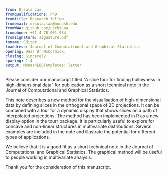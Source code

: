 ```yaml
---
from: Ursula Laa
fromqualifications: PhD
fromtitle: Research fellow
fromemail: ursula.laa@monash.edu
fromWWW: github.com/uschiLaa
fromphone: +61 4 78 001 984
fromsignature: signature.pdf
toname: Editor
toaddress: Journal of Computational and Graphical Statistics
opening: Dear Dr McCormick,
closing: Sincerely
spacing: 1.4
output: MonashEBSTemplates::letter
---
```


Please consider our manuscript titled "A slice tour for finding hollowness in high-dimensional data" for publication as a short technical note in the Journal of Computational and Graphical Statistics.

This note describes a new method for the visualisation of high-dimensional data by defining slices in the orthogonal space of 2D projections. It can be combined with a tour for a dynamic display that shows slices on a path of interpolated projections. The method has been implemented in R as a new display option in the tourr package. It is particularly useful to explore for concave and non-linear structures in multivariate distributions. Several examples are included in the note and illustrate the potential for different types of applications.

We believe that it is a good fit as a short technical note in the Journal of Computational and Graphical Statistics. The graphical method will be useful to people working in multivariate analysis.

Thank you for the consideration of this manuscript.